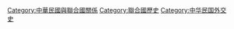 [[Category:中華民國與聯合國關係|Category:中華民國與聯合國關係]]
[[Category:聯合國歷史|Category:聯合國歷史]]
[[Category:中华民国外交史|Category:中华民国外交史]]